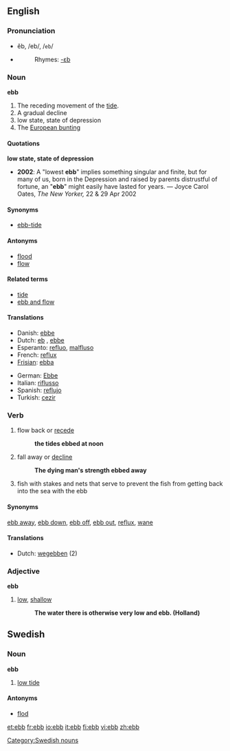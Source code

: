 ==English==
=== Pronunciation ===
*ĕb, /eb/, /<tt>eb</tt>/
*{{audio|en-us-ebb.ogg|Audio (US)}}
*:Rhymes: [[Rhymes:English:-ɛb|-ɛb]]

=== Noun ===
'''ebb'''

#The receding movement of the [[tide]].
#A gradual decline
#low state, state of depression
#The [[European bunting]]

====Quotations====
'''low state, state of depression'''
*'''2002''': A "lowest '''ebb'''" implies something singular and finite, but for many of us, born in the Depression and raised by parents distrustful of fortune, an "'''ebb'''" might easily have lasted for years. &mdash; Joyce Carol Oates, ''The New Yorker,'' 22 &amp; 29 Apr 2002

====Synonyms====
*[[ebb-tide]]

====Antonyms====
*[[flood]]
*[[flow]]

====Related terms====
*[[tide]]
*[[ebb and flow]]

====Translations====
{{top}}
*Danish: [[ebbe]] {{g|Danish}}
*Dutch: [[eb]] {{n}}, [[ebbe]] {{n}}
*Esperanto: [[refluo]], [[malfluso]]
*French: [[reflux]] {{m}}
*[[Frisian]]: [[ebba]] {{g|Frisian}}
{{mid}}
*German: [[Ebbe]] {{f}}
*Italian: [[riflusso]] {{m}}
*Spanish: [[reflujo]] {{m}}
*Turkish: [[cezir]]
{{bottom}}

=== Verb ===
{{en-verb}}

# flow back or [[recede]]
#:'''the tides ebbed at noon'''
# fall away or [[decline]]
#:'''The dying man's strength ebbed away'''
# fish with stakes and nets that serve to prevent the fish from getting back into the sea with the ebb

====Synonyms====
[[ebb away]], [[ebb down]], [[ebb off]], [[ebb out]], [[reflux]], [[wane]]

====Translations====
*Dutch: [[wegebben]] (2)

===Adjective===
'''ebb'''

# [[low]], [[shallow]]
#: '''The water there is otherwise very low and ebb. (Holland)'''

==Swedish==
===Noun===
'''ebb''' {{c}}
#[[low tide]]

====Antonyms====
*[[flod]]
[[Category:Swedish nouns]]

[[et:ebb]]
[[fr:ebb]]
[[io:ebb]]
[[it:ebb]]
[[fi:ebb]]
[[vi:ebb]]
[[zh:ebb]]